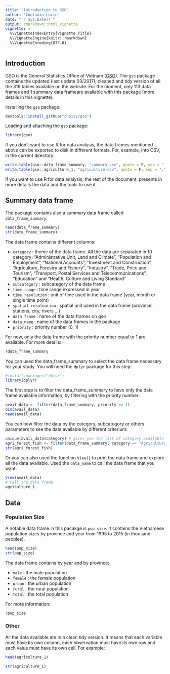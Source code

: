 ```yaml
---
title: "Introduction to GSO"
author: "Contamin Lucie"
date: "`r Sys.Date()`"
output: rmarkdown::html_vignette
vignette: >
  %\VignetteIndexEntry{Vignette Title}
  %\VignetteEngine{knitr::rmarkdown}
  %\VignetteEncoding{UTF-8}
---
```


## Introduction

GSO is the General Statistics Office of Vietnam ([GSO](http://gso.gov.vn/Default_en.aspx?tabid=491)).  The `gso` package contains the updated (last update 03/2017), cleaned and tidy version of all the 316 tables available on the website. For the moment, only 113 data frames and 1 summary data frameare available with this package (more details in this vignette).

Installing the `gso` package:

```r
devtools::install_github("choisy/gso")
```

Loading and attaching the `gso` package:

```r
library(gso)
```

If you don't want to use R for data analysis, the data frames mentioned above can be exported to disk in different formats. For, example, into CSV, in the current directory:

```r
write.table(gso::data_frame_summary, "summary.csv", quote = F, sep = ",", row.names = F)
write.table(gso::agriculture_1, "agriculture.csv", quote = F, sep = ",", row.names = F)
```

If you want to use R for data analysis, the rest of the document, presents in more details the data and the tools to use it.

## Summary data frame

The package contains also a summary data frame called `data_frame_summary`:

```r
head(data_frame_summary)
str(data_frame_summary)
```

The data frame contains different columns: 

* `category` : theme of the data frame. 
All the data are separated in 10 category: "Administrative Unit, Land and Climate", "Population and Employment", "National Accounts", "Investment and Construction", "Agriculture, Forestry and Fishery", "Industry", "Trade, Price and Tourism", "Transport, Postal Services and Telecommunications", "Education" and "Health, Culture and Living Standard"
* `subcategory` : subcategory of the data frame
* `time range` : time range expressed in year
* `time resolution` : unit of time used in the data frame (year, month or single time point)
* `spatial resoluation` : spatial unit used in the data frame (province, stations, city, rivers ...)
* `data frame` : name of the data frames on gso
* `data_name` : name of the data frames in the package
* `priority` : priority number (0, 1)

For now, only the data frame with the priority number equal to 1 are available.
For more details:
```r
?data_frame_summary
```

You can used the data_frame_summary to select the data frame necessary for your study.
You will need the `dplyr` package for this step:
```r
#install.packages("dplyr")
library(dplyr)
```

The first step is to filter the data_frame_summary to have only the data frame available information, by filtering with the priority number:

```r
avail_data <- filter(data_frame_summary, priority == 1)
dim(avail_data)
head(avail_data)
```

You can now filter the data by the category, subcategory or others parameters to see the data available by different criterium:

```r
unique(avail_data$category) # gives you the list of category available
agri_forest_fish <- filter(data_frame_summary, category == "Agriculture, Forestry and Fishery")
str(agri_forest_fish)
```

Or you can also used the function `View()` to print the data frame and explore all the data available. Used the `data_name` to call the data frame that you want.

```r
View(avail_data)
# Call the data frame
agriculture_1
```

## Data

### Population Size

A notable data frame in this pacakge is `pop_size`. It contains the Vietnamese population sizes by province and year from 1995 to 2015 (in thousand peoples). 

```r
head(pop_size)
str(pop_size)
```

The data frame contains by year and by province:

 * `male` : the male population
 * `female` : the female population
 * `urban` : the urban population
 * `rural` : the rural population
 * `total` : the total population

For more information:
```r
?pop_size
```


### Other

All the data available are in a clean tidy version. It means that each variable must have its own column, each observation must have its own row and each value must have its own cell.
For example:

```r
head(agriculture_1)
```
```r
str(agriculture_1)
```
